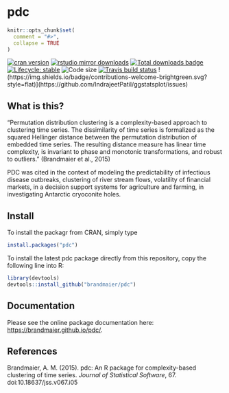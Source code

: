 pdc
==========

```r
knitr::opts_chunk$set(
  comment = "#>",
  collapse = TRUE
)
```

<!-- badges: start -->

[![cran version](http://www.r-pkg.org/badges/version/pdc)](https://cran.r-project.org/package=pdc)
[![rstudio mirror downloads](http://cranlogs.r-pkg.org/badges/pdc)](https://github.com/metacran/cranlogs.app)
[![Total downloads badge](https://cranlogs.r-pkg.org/badges/grand-total/pdc?color=blue)](https://CRAN.R-project.org/pdc)
[![Lifecycle: stable](https://img.shields.io/badge/lifecycle-stable-brightgreen.svg)](https://www.tidyverse.org/lifecycle/#stable)
![Code size](https://img.shields.io/github/languages/code-size/brandmaier/pdc.svg)
[![Travis build status](https://travis-ci.com/brandmaier/pdc.svg?branch=master)](https://travis-ci.com/brandmaier/pdc)
!(https://img.shields.io/badge/contributions-welcome-brightgreen.svg?style=flat)](https://github.com/IndrajeetPatil/ggstatsplot/issues)


<!-- badges: end -->

## What is this?

"Permutation distribution clustering is a complexity-based approach to clustering time
series. The dissimilarity of time series is formalized as the squared Hellinger distance
between the permutation distribution of embedded time series. The resulting distance
measure has linear time complexity, is invariant to phase and monotonic transformations,
and robust to outliers." (Brandmaier et al., 2015)

PDC was cited in the context of modeling the predictability of infectious disease outbreaks, 
clustering of river stream flows, volatility of financial markets, in a decision support systems 
for agriculture and farming, in investigating Antarctic cryoconite holes.

## Install

To install the packagr from CRAN, simply type

```r
install.packages("pdc")
```

To install the latest pdc package directly from this repository, copy the following line into R:

```r
library(devtools)
devtools::install_github("brandmaier/pdc")
```

## Documentation

Please see the online package documentation here: [https://brandmaier.github.io/pdc/](https://brandmaier.github.io/pdc/).

## References

Brandmaier, A. M. (2015). pdc: An R package for complexity-based clustering of time series. *Journal of Statistical Software*, 67. doi:10.18637/jss.v067.i05

